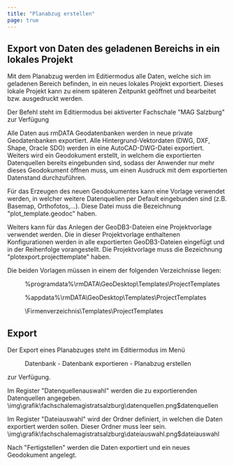 ```yaml
---
title: "Planabzug erstellen"
page: true
---
```

## Export von Daten des geladenen Bereichs in ein lokales Projekt

Mit dem Planabzug werden im Editiermodus alle Daten, welche sich im geladenen Bereich befinden, in ein neues lokales Projekt exportiert.
Dieses lokale Projekt kann zu einem sp&#228;teren Zeitpunkt ge&#246;ffnet und bearbeitet bzw. ausgedruckt werden.

<Success>
Der Befehl steht im Editiermodus bei aktiverter Fachschale &quot;MAG Salzburg&quot; zur Verf&#252;gung
</Success>

Alle Daten aus rmDATA Geodatenbanken werden in neue private Geodatenbanken exportiert. 
Alle Hintergrund-Vektordaten (DWG, DXF, Shape, Oracle SDO) werden in eine AutoCAD-DWG-Datei exportiert.
Weiters wird ein Geodokument erstellt, in welchem die exportierten Datenquellen bereits eingebunden sind, sodass der Anwender nur mehr dieses Geodokument &#246;ffnen muss, um einen Ausdruck mit dem exportierten Datenstand durchzuf&#252;hren.

F&#252;r das Erzeugen des neuen Geodokumentes kann eine Vorlage verwendet werden, in welcher weitere Datenquellen per Default eingebunden sind (z.B. Basemap, Orthofotos,...). Diese Datei muss die Bezeichnung  <Bold> &quot;plot_template.geodoc&quot; </Bold>  haben.

Weiters kann f&#252;r das Anlegen der GeoDB3-Dateien eine Projektvorlage verwendet werden. Die in dieser Projektvorlage enthaltenen Konfigurationen werden in alle exportierten GeoDB3-Dateien eingef&#252;gt und in der Reihenfolge vorangestellt.
Die Projektvorlage muss die Bezeichnung  <Bold> &quot;plotexport.projecttemplate&quot; </Bold>  haben.

Die beiden Vorlagen m&#252;ssen in einem der folgenden Verzeichnisse liegen:

 <Menu>%programdata%\rmDATA\GeoDesktop\Templates\ProjectTemplates</Menu> 
 <Menu>%appdata%\rmDATA\GeoDesktop\Templates\ProjectTemplates</Menu> 
 <Menu>\Firmenverzeichnis\Templates\ProjectTemplates</Menu> 

## Export
Der Export eines Planabzuges steht im Editiermodus im Men&#252;  <Menu>Datenbank - Datenbank exportieren - Planabzug erstellen</Menu> zur Verf&#252;gung.

Im Register &quot;Datenquellenauswahl&quot; werden die zu exportierenden Datenquellen angegeben.<Image>\img\grafik\fachschalemagistratsalzburg\datenquellen.png$datenquellen</Image>

Im Register &quot;Dateiauswahl&quot; wird der Ordner definiert, in welchen die Daten exportiert werden sollen. Dieser Ordner muss leer sein.<Image>\img\grafik\fachschalemagistratsalzburg\dateiauswahl.png$dateiauswahl</Image>

Nach &quot;Fertigstellen&quot; werden die Daten exportiert und ein neues Geodokument angelegt.